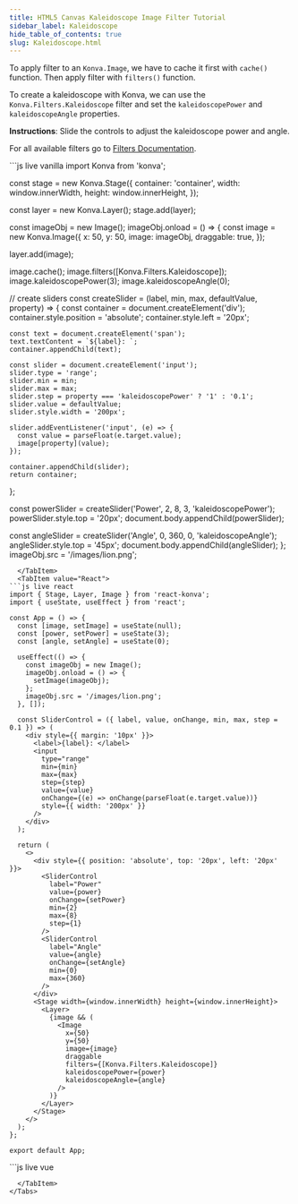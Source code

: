 ```yaml
---
title: HTML5 Canvas Kaleidoscope Image Filter Tutorial
sidebar_label: Kaleidoscope
hide_table_of_contents: true
slug: Kaleidoscope.html
---
```


To apply filter to an `Konva.Image`, we have to cache it first with `cache()`
function. Then apply filter with `filters()` function.

To create a kaleidoscope with Konva, we can use the `Konva.Filters.Kaleidoscope`
filter and set the `kaleidoscopePower` and `kaleidoscopeAngle` properties.

**Instructions**: Slide the controls to adjust the kaleidoscope power and angle.

For all available filters go to [Filters Documentation](/api/Konva.Filters.html).


<Tabs>
  <TabItem value="Vanilla" default>
```js live vanilla
import Konva from 'konva';

const stage = new Konva.Stage({
  container: 'container',
  width: window.innerWidth,
  height: window.innerHeight,
});

const layer = new Konva.Layer();
stage.add(layer);

const imageObj = new Image();
imageObj.onload = () => {
  const image = new Konva.Image({
    x: 50,
    y: 50,
    image: imageObj,
    draggable: true,
  });

  layer.add(image);

  image.cache();
  image.filters([Konva.Filters.Kaleidoscope]);
  image.kaleidoscopePower(3);
  image.kaleidoscopeAngle(0);

  // create sliders
  const createSlider = (label, min, max, defaultValue, property) => {
    const container = document.createElement('div');
    container.style.position = 'absolute';
    container.style.left = '20px';
    
    const text = document.createElement('span');
    text.textContent = `${label}: `;
    container.appendChild(text);
    
    const slider = document.createElement('input');
    slider.type = 'range';
    slider.min = min;
    slider.max = max;
    slider.step = property === 'kaleidoscopePower' ? '1' : '0.1';
    slider.value = defaultValue;
    slider.style.width = '200px';
    
    slider.addEventListener('input', (e) => {
      const value = parseFloat(e.target.value);
      image[property](value);
    });
    
    container.appendChild(slider);
    return container;
  };

  const powerSlider = createSlider('Power', 2, 8, 3, 'kaleidoscopePower');
  powerSlider.style.top = '20px';
  document.body.appendChild(powerSlider);

  const angleSlider = createSlider('Angle', 0, 360, 0, 'kaleidoscopeAngle');
  angleSlider.style.top = '45px';
  document.body.appendChild(angleSlider);
};
imageObj.src = '/images/lion.png';
```
  </TabItem>
  <TabItem value="React">
```js live react
import { Stage, Layer, Image } from 'react-konva';
import { useState, useEffect } from 'react';

const App = () => {
  const [image, setImage] = useState(null);
  const [power, setPower] = useState(3);
  const [angle, setAngle] = useState(0);

  useEffect(() => {
    const imageObj = new Image();
    imageObj.onload = () => {
      setImage(imageObj);
    };
    imageObj.src = '/images/lion.png';
  }, []);

  const SliderControl = ({ label, value, onChange, min, max, step = 0.1 }) => (
    <div style={{ margin: '10px' }}>
      <label>{label}: </label>
      <input
        type="range"
        min={min}
        max={max}
        step={step}
        value={value}
        onChange={(e) => onChange(parseFloat(e.target.value))}
        style={{ width: '200px' }}
      />
    </div>
  );

  return (
    <>
      <div style={{ position: 'absolute', top: '20px', left: '20px' }}>
        <SliderControl
          label="Power"
          value={power}
          onChange={setPower}
          min={2}
          max={8}
          step={1}
        />
        <SliderControl
          label="Angle"
          value={angle}
          onChange={setAngle}
          min={0}
          max={360}
        />
      </div>
      <Stage width={window.innerWidth} height={window.innerHeight}>
        <Layer>
          {image && (
            <Image
              x={50}
              y={50}
              image={image}
              draggable
              filters={[Konva.Filters.Kaleidoscope]}
              kaleidoscopePower={power}
              kaleidoscopeAngle={angle}
            />
          )}
        </Layer>
      </Stage>
    </>
  );
};

export default App;
```
  </TabItem>
  <TabItem value="Vue">
```js live vue
<template>
  <div>
    <div style="position: absolute; top: 20px; left: 20px">
      <div v-for="control in controls" :key="control.label" style="margin: 10px">
        <label>{{ control.label }}: </label>
        <input
          type="range"
          :min="control.min"
          :max="control.max"
          :step="control.step"
          :value="control.value"
          @input="(e) => updateValue(control.prop, parseFloat(e.target.value))"
          style="width: 200px"
        />
      </div>
    </div>
    <v-stage :config="stageSize">
      <v-layer>
        <v-image
          v-if="image"
          :config="{
            x: 50,
            y: 50,
            image: image,
            draggable: true,
            filters: [Konva.Filters.Kaleidoscope],
            kaleidoscopePower: kaleidoscopeValues.power,
            kaleidoscopeAngle: kaleidoscopeValues.angle,
          }"
        />
      </v-layer>
    </v-stage>
  </div>
</template>

<script setup>
import { ref, computed } from 'vue';

const stageSize = {
  width: window.innerWidth,
  height: window.innerHeight,
};

const image = ref(null);
const kaleidoscopeValues = ref({
  power: 3,
  angle: 0,
});

const controls = computed(() => [
  { 
    label: 'Power',
    prop: 'power',
    min: 2,
    max: 8,
    step: 1,
    value: kaleidoscopeValues.value.power 
  },
  { 
    label: 'Angle',
    prop: 'angle',
    min: 0,
    max: 360,
    step: 0.1,
    value: kaleidoscopeValues.value.angle 
  },
]);

const updateValue = (prop, value) => {
  kaleidoscopeValues.value[prop] = value;
};

onMounted(() => {
  const imageObj = new Image();
  imageObj.onload = () => {
    image.value = imageObj;
  };
  imageObj.src = '/images/lion.png';
});
</script>
```
  </TabItem>
</Tabs>
